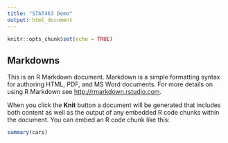```yaml
---
title: "STAT463 Demo"
output: html_document
---
```


```r
knitr::opts_chunk$set(echo = TRUE)
```

## Markdowns

This is an R Markdown document. Markdown is a simple formatting syntax for authoring HTML, PDF, and MS Word documents. For more details on using R Markdown see <http://rmarkdown.rstudio.com>.

When you click the **Knit** button a document will be generated that includes both content as well as the output of any embedded R code chunks within the document. You can embed an R code chunk like this:

```r
summary(cars)
```

